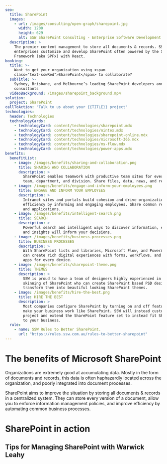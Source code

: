 ```yaml
---
seo:
  title: SharePoint
  images:
    - url: /images/consulting/open-graph/sharepoint.jpg
      width: 1200
      height: 629
      alt: SSW SharePoint Consulting - Enterprise Software Development
  description: >
    The premier content management to store all documents & records. SSW helps 
    enterprises customize and develop SharePoint often powered by the SharePoint 
    Framework (aka SPFx) with React.
booking:
  title: >-
    Want to get your organization using <span
    class="text-sswRed">SharePoint</span> to collaborate?
  subTitle: >-
    Sydney, Brisbane, and Melbourne’s leading SharePoint developers and
    consultants
  videoBackground: /images/sharepoint_background.mp4
solution:
  project: SharePoint
callToAction: "Talk to us about your {{TITLE}} project"
technologies:
  header: Technologies
  technologyCards:
    - technologyCard: content/technologies/sharepoint.mdx
    - technologyCard: content/technologies/nintex.mdx
    - technologyCard: content/technologies/sharepoint-online.mdx
    - technologyCard: content/technologies/microsoft-365.mdx
    - technologyCard: content/technologies/ms-flow.mdx
    - technologyCard: content/technologies/power-apps.mdx
benefits:
  benefitList:
    - image: /images/benefits/sharing-and-collaboration.png
      title: SHARING AND COLLABORATION
      description: >
        SharePoint enables teamwork with productive team sites for every project
        team, department, and division. Share files, data, news, and resources.
    - image: /images/benefits/engage-and-inform-your-employees.png
      title: ENGAGE AND INFORM YOUR EMPLOYEES
      description: >
        Intranet sites and portals build cohesion and drive organizational
        efficiency by informing and engaging employees. Share common resources
        and applications.
    - image: /images/benefits/intelligent-search.png
      title: SEARCH
      description: >
        Powerful search and intelligent ways to discover information, expertise,
        and insights will inform your decisions.
    - image: /images/benefits/business-processes.png
      title: BUSINESS PROCESSES
      description: >
        With SharePoint lists and libraries, Microsoft Flow, and PowerApps, you
        can create rich digital experiences with forms, workflows, and custom
        apps for every device.
    - image: /images/benefits/sharepoint-theme.png
      title: THEMES
      description: >
        SSW is proud to have a team of designers highly experienced in the
        skinning of SharePoint who can create SharePoint based PSD designs and
        transform them into beautiful looking SharePoint themes.
    - image: /images/benefits/hire-the-best.png
      title: HIRE THE BEST
      description: >
        Most companies configure SharePoint by turning on and off features to
        make your business work like SharePoint. SSW will instead customize the
        project and extend the SharePoint feature set to instead fit SharePoint
        to your business.
  rule:
    - name: SSW Rules to Better SharePoint.
      url: "https://rules.ssw.com.au/rules-to-better-sharepoint"
---
```


# The benefits of **Microsoft SharePoint**

<VideoEmbed url="https://youtu.be/57t_o0Bspdk" />

Organizations are extremely good at accumulating data. Mostly in the form of documents and records, this data is often haphazardly located across the organization, and poorly integrated into document processes.

SharePoint aims to improve the situation by storing all documents & records in a centralized system. They can store every version of a document, allow you to enforce information management policies, and improve efficiency by automating common business processes.

# **SharePoint** in action

## Tips for Managing SharePoint with Warwick Leahy

<VideoEmbed url="https://youtu.be/Wf9o6jGhXJI" />
